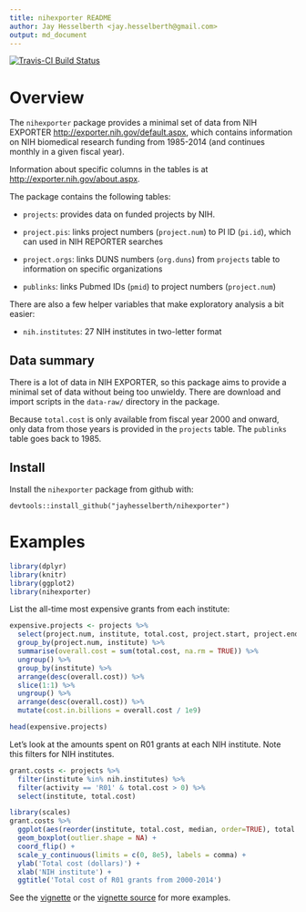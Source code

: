 ```yaml
---
title: nihexporter README
author: Jay Hesselberth <jay.hesselberth@gmail.com>
output: md_document
---
```


[![Travis-CI Build Status](https://travis-ci.org/jayhesselberth/nihexporter.png?branch=master)](https://travis-ci.org/jayhesselberth/nihexporter)

# Overview

The `nihexporter` package provides a minimal set of data from NIH EXPORTER
<http://exporter.nih.gov/default.aspx>, which contains information on NIH
biomedical research funding from 1985-2014 (and continues monthly in a given fiscal year).

Information about specific columns in the tables is at <http://exporter.nih.gov/about.aspx>.

The package contains the following tables:

* `projects`: provides data on funded projects by NIH.

* `project.pis`: links project numbers (`project.num`) to PI ID (`pi.id`), which can used in NIH REPORTER searches

* `project.orgs`: links DUNS numbers (`org.duns`) from `projects` table to information on specific organizations 

* `publinks`: links Pubmed IDs (`pmid`) to project numbers (`project.num`)

There are also a few helper variables that make exploratory analysis a bit easier:

* `nih.institutes`: 27 NIH institutes in two-letter format 

## Data summary

There is a lot of data in NIH EXPORTER, so this package aims to provide a
minimal set of data without being too unwieldy. There are download and
import scripts in the `data-raw/` directory in the
package.

Because `total.cost` is only available from fiscal year 2000 and onward, only data from those years is provided in the `projects` table. The `publinks` table goes back to 1985.

## Install

Install the `nihexporter` package from github with:
  
```
devtools::install_github("jayhesselberth/nihexporter")
```

# Examples

```r
library(dplyr)
library(knitr)
library(ggplot2)
library(nihexporter)
```

List the all-time most expensive grants from each institute:

```r
expensive.projects <- projects %>%
  select(project.num, institute, total.cost, project.start, project.end) %>%
  group_by(project.num, institute) %>%
  summarise(overall.cost = sum(total.cost, na.rm = TRUE)) %>%
  ungroup() %>%
  group_by(institute) %>%
  arrange(desc(overall.cost)) %>%
  slice(1:1) %>%
  ungroup() %>%
  arrange(desc(overall.cost)) %>%
  mutate(cost.in.billions = overall.cost / 1e9)

head(expensive.projects)
```

Let's look at the amounts spent on R01 grants at each NIH institute. Note this filters for NIH institutes.

```r
grant.costs <- projects %>% 
  filter(institute %in% nih.institutes) %>%
  filter(activity == 'R01' & total.cost > 0) %>%
  select(institute, total.cost)

library(scales)
grant.costs %>%
  ggplot(aes(reorder(institute, total.cost, median, order=TRUE), total.cost)) +
  geom_boxplot(outlier.shape = NA) +
  coord_flip() +
  scale_y_continuous(limits = c(0, 8e5), labels = comma) +
  ylab('Total cost (dollars)') +
  xlab('NIH institute') + 
  ggtitle('Total cost of R01 grants from 2000-2014')
```

See the [vignette](http://rpubs.com/jayhesselberth/nihexporter-vignette) or the [vignette source](vignettes/nihexporter.Rmd) for more examples.
